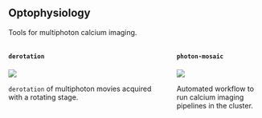 ## Optophysiology {.smaller}
Tools for multiphoton calcium imaging.

::: {.columns}
::: {.column width="65%"}
#### `derotation`

![](img/optophysiology/derotation.gif)

`derotation` of multiphoton movies acquired with a rotating stage. 
:::
::: {.column width="35%"}
#### `photon-mosaic`
![](img/optophysiology/photon-mosaic.png)

Automated workflow to run calcium imaging pipelines in the cluster.
:::
:::